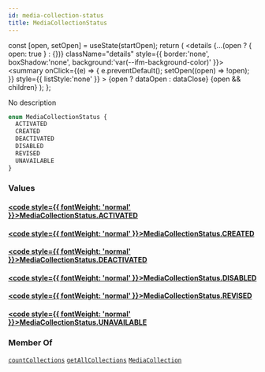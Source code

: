 ```yaml
---
id: media-collection-status
title: MediaCollectionStatus
---
```









  const [open, setOpen] = useState(startOpen);
  return (
    <details {...(open ? { open: true } : {})} className="details" style={{ border:'none', boxShadow:'none', background:'var(--ifm-background-color)' }}>
      <summary
        onClick={(e) => {
          e.preventDefault();
          setOpen((open) => !open);
        }}
        style={{ listStyle:'none' }}
      >
      {open ? dataOpen : dataClose}
      </summary>
      {open && children}
    </details>
  );
};








No description


```graphql
enum MediaCollectionStatus {
  ACTIVATED
  CREATED
  DEACTIVATED
  DISABLED
  REVISED
  UNAVAILABLE
}
```




### Values

#### [<code style={{ fontWeight: 'normal' }}>MediaCollectionStatus.<b>ACTIVATED</b></code>](#)  
> 
> 
> 
> 

#### [<code style={{ fontWeight: 'normal' }}>MediaCollectionStatus.<b>CREATED</b></code>](#)  
> 
> 
> 
> 

#### [<code style={{ fontWeight: 'normal' }}>MediaCollectionStatus.<b>DEACTIVATED</b></code>](#)  
> 
> 
> 
> 

#### [<code style={{ fontWeight: 'normal' }}>MediaCollectionStatus.<b>DISABLED</b></code>](#)  
> 
> 
> 
> 

#### [<code style={{ fontWeight: 'normal' }}>MediaCollectionStatus.<b>REVISED</b></code>](#)  
> 
> 
> 
> 

#### [<code style={{ fontWeight: 'normal' }}>MediaCollectionStatus.<b>UNAVAILABLE</b></code>](#)  
> 
> 
> 
> 





### Member Of

[`countCollections`](/sodixapi/api/queries/count-collections)  <Badge class="badge badge--secondary" text="query"/><Bullet />[`getAllCollections`](/sodixapi/api/queries/get-all-collections)  <Badge class="badge badge--secondary" text="query"/><Bullet />[`MediaCollection`](/sodixapi/types/objects/media-collection)  <Badge class="badge badge--secondary" text="object"/>

